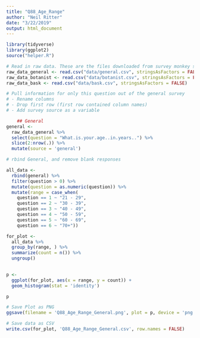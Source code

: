 ```yaml
---
title: "Q88_Age_Range"
author: "Neil Ritter"
date: "3/22/2019"
output: html_document
---
```


```r

library(tidyverse)
library(ggplot2)
source("helper.R")

```



```r

# Read in raw data. These are the files downloaded from survey monkey saved as a .csv
raw_data_general <- read.csv("data/general.csv", stringsAsFactors = FALSE)
raw_data_botanist <- read.csv("data/botanist.csv", stringsAsFactors = FALSE)
raw_data_bask <- read.csv("data/bask.csv", stringsAsFactors = FALSE)

```


```r
# Pull information for only this question out of the general survey
# - Rename columns
# - Drop first row (first row contained column names)
# - Add survey source as a variable

    ## General
general <- 
  raw_data_general %>%
  select(question = "What.is.your.age..in.years..") %>%
  slice(2:nrow(.)) %>%
  mutate(source = 'general')

```


```r
# rbind General, and remove blank responses

all_data <- 
  rbind(general) %>%
  filter(question > 0) %>%
  mutate(question = as.numeric(question)) %>%
  mutate(range = case_when(
    question == 1 ~ "21 - 29",
    question == 2 ~ "30 - 39",
    question == 3 ~ "40 - 49",
    question == 4 ~ "50 - 59",
    question == 5 ~ "60 - 69",
    question == 6 ~ "70+"))

```


```r

for_plot <-
  all_data %>%
  group_by(range, ) %>%
  summarize(count = n()) %>%
  ungroup()
  
```


```r

p <-
  ggplot(for_plot, aes(x = range, y = count)) +
  geom_histogram(stat = 'identity')

p

```

```r
# Save Plot as PNG
ggsave(filename = 'Q88_Age_Range_General.png', plot = p, device = 'png')

```

```r
# Save data as CSV
write.csv(for_plot, 'Q88_Age_Range_General.csv', row.names = FALSE)

```













